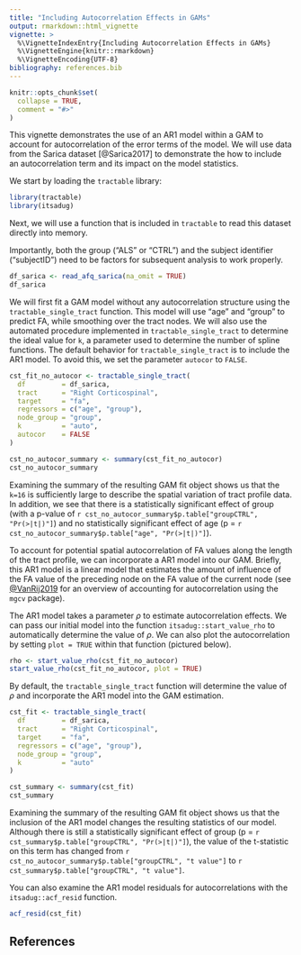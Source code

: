 ```yaml
---
title: "Including Autocorrelation Effects in GAMs"
output: rmarkdown::html_vignette
vignette: >
  %\VignetteIndexEntry{Including Autocorrelation Effects in GAMs}
  %\VignetteEngine{knitr::rmarkdown}
  %\VignetteEncoding{UTF-8}
bibliography: references.bib
---
```


```r
knitr::opts_chunk$set(
  collapse = TRUE,
  comment = "#>"
)
```

This vignette demonstrates the use of an AR1 model within a GAM to account for
autocorrelation of the error terms of the model. We will use data from the
Sarica dataset [@Sarica2017] to demonstrate the how to include an autocorrelation term and its impact on the model statistics. 

We start by loading the `tractable` library:

```r
library(tractable)
library(itsadug)
```

Next, we will use a function that is included in `tractable` to read this dataset directly into memory. 

Importantly, both the group ("ALS" or "CTRL") and the subject identifier ("subjectID") need to be factors for subsequent analysis to work properly.

```r
df_sarica <- read_afq_sarica(na_omit = TRUE)
df_sarica
```

We will first fit a GAM model without any autocorrelation structure using the 
`tractable_single_tract` function. This model will use "age" and "group" to 
predict FA, while smoothing over the tract nodes. We will also use the automated
procedure implemented in  `tractable_single_tract` to determine the ideal value
for `k`, a parameter used to determine the number of spline functions. The default behavior for `tractable_single_tract` is to include the AR1 model. To avoid this, we set the parameter `autocor` to `FALSE`. 


```r
cst_fit_no_autocor <- tractable_single_tract(
  df         = df_sarica,
  tract      = "Right Corticospinal",
  target     = "fa",
  regressors = c("age", "group"),
  node_group = "group",
  k          = "auto",
  autocor    = FALSE
)

cst_no_autocor_summary <- summary(cst_fit_no_autocor)
cst_no_autocor_summary
```

Examining the summary of the resulting GAM fit object shows us that the `k=16`
is sufficiently large to describe the spatial variation of tract profile data.
In addition, we see that there is a statistically significant effect of group
(with a p-value of `r cst_no_autocor_summary$p.table["groupCTRL", "Pr(>|t|)"]`) and no statistically significant effect of age
(p = `r cst_no_autocor_summary$p.table["age", "Pr(>|t|)"]`).

To account for potential spatial autocorrelation of FA values along the length 
of the tract profile, we can incorporate a AR1 model into our GAM. Briefly, this
AR1 model is a linear model that estimates the amount of influence of the FA value of the preceding node on the FA value of the current node (see [@VanRij2019](https://journals.sagepub.com/doi/pdf/10.1177/2331216519832483) for an overview of accounting for autocorrelation using the `mgcv` package). 

The AR1 model takes a parameter $\rho$ to estimate autocorrelation effects. We 
can pass our initial model into the function `itsadug::start_value_rho` to 
automatically determine the value of $\rho$. We can also plot the autocorrelation by setting `plot = TRUE` within that function (pictured below). 

```r
rho <- start_value_rho(cst_fit_no_autocor)
start_value_rho(cst_fit_no_autocor, plot = TRUE)
```

By default, the `tractable_single_tract` function will determine the value of 
$\rho$ and incorporate the AR1 model into the GAM estimation. 

```r
cst_fit <- tractable_single_tract(
  df         = df_sarica,
  tract      = "Right Corticospinal",
  target     = "fa",
  regressors = c("age", "group"),
  node_group = "group",
  k          = "auto"
)

cst_summary <- summary(cst_fit)
cst_summary
```

Examining the summary of the resulting GAM fit object shows us that the inclusion of the AR1 model changes the resulting statistics of our model. Although there  is still a statistically significant effect of group (p = `r cst_summary$p.table["groupCTRL", "Pr(>|t|)"]`), the value of the t-statistic on this term has changed from `r cst_no_autocor_summary$p.table["groupCTRL", "t value"]` to `r cst_summary$p.table["groupCTRL", "t value"]`. 

You can also examine the AR1 model residuals for autocorrelations with the `itsadug::acf_resid` function. 

```r
acf_resid(cst_fit)
```


## References
